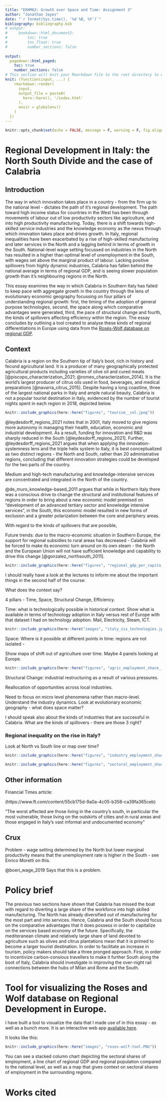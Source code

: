 ```yaml
---
title: "EKHM63: Growth over Space and Time: Assignment 3"
author: "Jonathan Jayes"
date: "`r format(Sys.time(), '%d %B, %Y')`"
bibliography: bibliography.bib
# output:
#     bookdown::html_document2:
#         toc: true
#         toc_float: true
#         number_sections: false
        
output:
  pagedown::html_paged: 
    toc: true
    number_sections: false
# This section will knit your Rmarkdown file to the root directory to easily deploy to Github Pages
knit: (function(input, ...) {
    rmarkdown::render(
      input,
      output_file = paste0(
        here::here(), '/index.html'
      ),
      envir = globalenv()
    )
  })
---
```


```r
knitr::opts_chunk$set(echo = FALSE, message = F, warning = F, fig.align = "center")
```

# Regional Development in Italy: the North South Divide and the case of Calabria

## Introduction

The way in which innovation takes place in a country - from the firm up to the national level - dictates the path of it's regional development. The path toward high income status for countries in the West has been through movements of labour out of low productivity sectors like agriculture, and into high productivity manufacturing. Today, there is a shift towards high-skilled service industries and the knowledge economy as the nexus through which innovation takes place and drives growth. In Italy, regional inequalities have been exacerbated by a rise of high-skilled manufacturing and later services in the North and a lagging behind in terms of growth in the South. National-level wage setting focussed on industries in the North has resulted in a higher than optimal level of unemployment in the South, with wages set above the marginal product of labour. Lacking positive spillovers from highly dynamic industries, Calabria has fallen behind the national average in terms of regional GDP, and is seeing slower population growth than it's neighbouring regions in the North.

This essay examines the way in which Calabria in Southern Italy has failed to keep pace with aggregate growth in the country through the lens of evolutionary economic geography focussing on four pillars of understanding regional growth: first, the timing of the adoption of general purpose technologies, second, the space along which comparative advantages were generated, third, the pace of structural change and fourth, the kinds of spillovers affecting efficiency within the region. The essay concludes by outlining a tool created to analyse these kinds of regional differentiations in Europe using data from the [Rosés-Wolf database on regional GDP](https://www.wiwi.hu-berlin.de/de/professuren/vwl/wg/roses-wolf-database-on-regional-gdp). 

## Context

Calabria is a region on the Southern tip of Italy's boot, rich in history and fecund agricultural land. It is a producer of many geographically protected agricultural products including varieties of olive oil and cured meats [@piscopo_characterization_2021; @romeo_characterization_2014]. It is the world's largest producer of citrus oils used in food, beverages, and medical preparations [@navarra_citrus_2015]. Despite having a long coastline, three of the largest national parks in Italy and ample natural beauty, Calabria is not a popular tourist destination in Italy, evidenced by the number of tourist nights spent in each region in 2018, depicted below.

```r
knitr::include_graphics(here::here("figures", "tourism__col.jpeg"))
```


@leydesdorff_regions_2021 notes that in 2001, Italy moved to give regions more autonomy in managing their health, education, economic and industrial development. As a result, funding for innovation and R&D was sharply reduced in the South [@leydesdorff_regions_2021]. Further, @leydesdorff_regions_2021 argues that when applying the innovation-systemness lens and the triple helix system to Italy, it is best conceptualized as two distinct regions - the North and South, rather than 20 administrative regions, concluding that different innovation strategies could be developed for the two parts of the country.

Medium and high-tech manufacturing and knowledge-intensive services are concentrated and integrated in the North of the country.

@de_muro_knowledge-based_2011 argues that while in Northern Italy there was a conscious drive to change the structural and institutional features of regions in order to bring about a new economic model premised on "development of an advanced tertiary sector and knowledge intensive services", in the South, this economic model resulted in new forms of exclusion and a greater polarization between the core and periphery areas.

With regard to the kinds of spillovers that are possible, 

Future trends: due to the macro-economic situation in Southern Europe, the support for regional subsidies to rural areas has decreased - Calabria will be forced to make its economic turn around on its own steam - the North and the European Union will not have sufficient knowledge and capability to drive this change [@gonzalez_northsouth_2011]. 


```r
knitr::include_graphics(here::here("figures", "regional_gdp_per_capita__line.jpeg"))
```


I should really have a look at the lectures to inform me about the important things in the second half of the course:

What does the context say? 

4 pillars - Time, Space, Structural Change, Efficiency.

Time:
what is technologically possible in historical context.
Show what is available in terms of technology adoption in Italy versus rest of Europe with that dataset I had on technology adoption. Mail, Electricity, Steam, ICT.

```r
knitr::include_graphics(here::here("images", "italy_six_technologies.jpeg"))
```


Space: 
Where is it possible at different points in time:
regions are not isolated - 

Show maps of shift out of agriculture over time. Maybe 4 panels looking at Europe.

```r
knitr::include_graphics(here::here("figures", "agric_employment_share__map_europe.jpeg"))

```


Structural Change:
industrial restructuring as a result of various pressures.

Reallocation of opportunities across local industries. 

Need to focus on micro level phenomena rather than macro-level. Understand the industry dynamics. Look at evolutionary economic geography - what does space matter?

I should speak also about the kinds of industries that are successful in Calabria. What are the kinds of spillovers - there are those 3 right?

### Regional inequality on the rise in Italy?

Look at North vs South line or map over time?

```r
knitr::include_graphics(here::here("figures", "industry_employment_share__map.jpeg"))
```

```r
knitr::include_graphics(here::here("figures", "sectoral_employment_shares__stacked_area.jpeg"))
```


## Other information

Financial Times article:

(https://www.ft.com/content/55cb175d-9a0a-4c05-b358-ca39fa365ceb)

"The worst affected are those living in the country’s south, in particular the most vulnerable, those living on the outskirts of cities and in rural areas and those engaged in Italy’s vast informal and undocumented economy" 

## Crux

Problem - wage setting determined by the North but lower marginal productivity means that the unemployment rate is higher in the South - see Enrico Moretti on this.

@boeri_wage_2019 Says that this is a problem.


# Policy brief

The previous two sections have shown that Calabria has missed the boat with regard to diverting a large share of the workforce into high skilled manufacturing. The North has already diversified out of manufacturing for the most part and into services. Hence, Calabria and the South should focus on the comparative advantages that it does possess in order to capitalize on the services based economy of the future. Specifically, the mediteranean climate and relatively large share of land devoted to agriculture such as olives and citrus plantations mean that it is primed to become a larger tourist destination. In order to facilitate an increase in tourism, policy makers should take a three pronged approach. First, in order to incentivize carbon-consious travellers to make it further South along the boot of Italy, Calabria should investigate in improving the over-night rail connections between the hubs of Milan and Rome and the South. 








# Tool for visualizing the Roses and Wolf database on Regional Development in Europe.

I have built a tool to visualize the data that I made use of in this essay - as well as a bunch more. It is an interactive web app [available here](https://jonathan-jayes.shinyapps.io/Roses-Wolf-database-on-regional-GDP/).

It looks like this: 

```r
knitr::include_graphics(here::here("images", "roses-wolf-tool.PNG"))
```

You can see a stacked column chart depicting the sectoral shares of employment, a line chart of regional GDP and regional population compared to the national level, as well as a map that gives context on sectoral shares of employment in the surrounding regions.


# Works cited